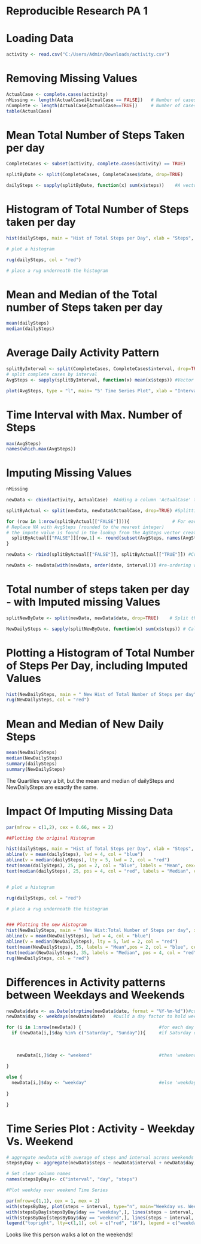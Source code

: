 Reproducible Research PA 1
=================================================================================




Loading Data
=================================================================================
```r
activity <- read.csv("C:/Users/Admin/Downloads/activity.csv")
```


Removing Missing Values
=================================================================================

```r
ActualCase <- complete.cases(activity)
nMissing <- length(ActualCase[ActualCase == FALSE])   # Number of cases with Missing Values
nComplete <- length(ActualCase[ActualCase==TRUE])     # Number of cases with no Missing values
table(ActualCase)
```


Mean Total Number of Steps Taken per day
=================================================================================




```r
CompleteCases <- subset(activity, complete.cases(activity) == TRUE)      #A subset of Complete Values

splitByDate <- split(CompleteCases, CompleteCases$date, drop=TRUE)      # splits complete cases by Date

dailySteps <- sapply(splitByDate, function(x) sum(x$steps))    #A vector containing total number of daily steps

```


Histogram of Total Number of Steps taken per day
=================================================================================


```r
hist(dailySteps, main = "Hist of Total Steps per Day", xlab = "Steps", ylab="Frequency", col = "yellow")

# plot a histogram

rug(dailySteps, col = "red")

# place a rug underneath the histogram
```

Mean and Median of the Total number of Steps taken per day
=================================================================================

```r
mean(dailySteps)
median(dailySteps)
```


Average Daily Activity Pattern
=================================================================================

```r
splitByInterval <- split(CompleteCases, CompleteCases$interval, drop=TRUE)
# split complete cases by interval
AvgSteps <- sapply(splitByInterval, function(x) mean(x$steps)) #Vector of Avg. Steps per Interval

plot(AvgSteps, type = "l", main= "5' Time Series Plot", xlab = "Interval Index", ylab = "Average Steps", col = "blue")
```

Time Interval with Max. Number of Steps
================================================================================

```r
max(AvgSteps)
names(which.max(AvgSteps))
```

Imputing Missing Values
=================================================================================

```r
nMissing

newData <- cbind(activity, ActualCase)  #Adding a column 'ActualCase' to the dataset

splitByActual <- split(newData, newData$ActualCase, drop=TRUE) #Splitting the data by ActualCase

for (row in 1:nrow(splitByActual[["FALSE"]])){                # For each row in the split data frame where ActualCase == FALSE, 
# Replace NA with AvgSteps (rounded to the nearest integer)
# the impute value is found in the lookup from the AgSteps vector created earlier  
  splitByActual[["FALSE"]][row,1] <- round(subset(AvgSteps, names(AvgSteps)==as.character(splitByActual[["FALSE"]][row,3])))
}

newData <- rbind(splitByActual[["FALSE"]], splitByActual[["TRUE"]]) #Combining True and False dataframes

newData <- newData[with(newData, order(date, interval))] #re-ordering with date and interval
```



Total number of steps taken per day - with Imputed missing Values
================================================================================

```r
splitNewByDate <- split(newData, newData$date, drop=TRUE)    # Split the new data by Date

NewDailySteps <- sapply(splitNewByDate, function(x) sum(x$steps)) # Calculate the total number of steps taken per day
```

Plotting a Histogram of Total Number of Steps Per Day, including Imputed Values
================================================================================

```r
hist(NewDailySteps, main = " New Hist of Total Number of Steps per day", xlab = "Steps", ylab = "Frequency", col = "yellow")  # Histogram of Total Number of steps with imputed values
rug(NewDailySteps, col = "red")

```
Mean and Median of New Daily Steps
================================================================================
```r
mean(NewDailySteps)
median(NewDailySteps)
summary(dailySteps)
summary(NewDailySteps)
```
The Quartiles vary a bit, but the mean and median of dailySteps and NewDailySteps are exactly the same.

Impact Of Imputing Missing Data
================================================================================

```r
par(mfrow = c(1,2), cex = 0.66, mex = 2)

##Plotting the original Histogram

hist(dailySteps, main = "Hist of Total Steps per Day", xlab = "Steps", ylab="Frequency", col = "yellow")
abline(v = mean(dailySteps), lwd = 4, col = "blue")
abline(v = median(dailySteps), lty = 5, lwd = 2, col = "red")
text(mean(dailySteps), 25, pos = 2, col = "blue", labels = "Mean", cex=1.5)
text(median(dailySteps), 25, pos = 4, col = "red", labels = "Median", cex = 1.5)


# plot a histogram

rug(dailySteps, col = "red")

# place a rug underneath the histogram


### Plotting the new Histogram
hist(NewDailySteps, main = " New Hist:Total Number of Steps per day", xlab = "Steps", ylab = "Frequency", col = "yellow", )  # Histogram of Total Number of steps with imputed values
abline(v = mean(NewDailySteps), lwd = 4, col = "blue")
abline(v = median(NewDailySteps), lty = 5, lwd = 2, col = "red")
text(mean(NewDailySteps), 35, labels = "Mean",pos = 2, col = "blue", cex = 1.5)
text(median(NewDailySteps), 35, labels = "Median", pos = 4, col = "red", cex = 1.5)
rug(NewDailySteps, col = "red")

```


Differences in Activity patterns between Weekdays and Weekends
================================================================================

```r
newData$date <- as.Date(strptime(newData$date, format = "%Y-%m-%d"))#convert data to date() class type variable
newData$day <- weekdays(newData$date)   #build a day factor to hold weekday or weekend

for (i in 1:nrow(newData)) {                             #for each day
  if (newData[i,]$day %in% c("Saturday", "Sunday")){     #if Saturday or Sunday
                                                          
    
  
    newData[i,]$day <- "weekend"                         #then 'weekend'
  
}

else {
  newData[i,]$day <- "weekday"                           #else 'weekday'
  
}

}


```

Time Series Plot : Activity - Weekday Vs. Weekend
================================================================================

```r
# aggregate newData with average of steps and interval across weekends and weekdays
stepsByDay <- aggregate(newData$steps ~ newData$interval + newData$day, newData, mean)

# Set clear column names
names(stepsByDay)<- c("interval", "day", "steps")

#Plot weekday over weekend Time Series

par(mfrow=c(1,1), cex = 1, mex = 2)  
with(stepsByDay, plot(steps ~ interval, type="n", main="Weekday vs. Weekend Avg."))  
with(stepsByDay[stepsByDay$day == "weekday",], lines(steps ~ interval, type="l", col="red"))  
with(stepsByDay[stepsByDay$day == "weekend",], lines(steps ~ interval, type="l", col="16" ))  
legend("topright", lty=c(1,1), col = c("red", "16"), legend = c("weekday", "weekend"), seg.len=3)

```

Looks like this person walks a lot on the weekends!


